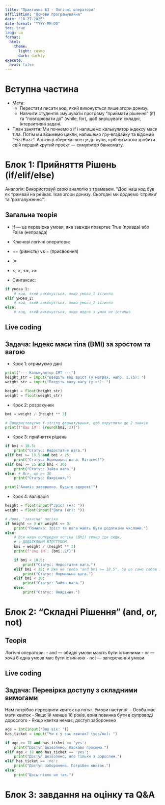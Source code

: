 ```yaml
---
title: "Практична №3 - Логічні оператори"
affiliation: "Основи програмування"
date: "10-27-2025"
date-format: "YYYY-MM-DD"
toc: true
lang: ua
format: 
  html:
    theme:
      light: cosmo
      dark: darkly
execute:
  eval: false
---
```


# Вступна частина

-   Мета:
    -   Перестати писати код, який виконується лише згори донизу.
    -   Навчити студентів змушувати програму "приймати рішення" (if) та "повторювати дії" (while, for), щоб вирішувати складні, інтерактивні задачі.
-   План заняття: Ми почнемо з if і напишемо калькулятор індексу маси тіла. Потім ми візьмемо цикли, напишемо гру-вгадайку та відомий "FizzBuzz". А в кінці зберемо все це до купи, щоб ви могли зробити свій перший крутий проєкт — симулятор банкомату.

# Блок 1: Прийняття Рішень (if/elif/else)

Аналогія: Використовуй свою аналогію з трамваєм. "Досі наш код був як трамвай на рейках. Їхав згори донизу. Сьогодні ми додаємо 'стрілки' та 'розгалуження'".

## Загальна теорія

-   if — це перевірка умови, яка завжди повертає True (правда) або False (неправда)

-   Ключові логічні оператори:
  - == (рівність) vs = (присвоєння)
  - != 
  - \<, \>, \<=, \>=

-   Синтаксис:

```python
if умова_1:
    # код, який виконується, якщо умова_1 істинна
elif умова_2:
    # код, який виконується, якщо умова_2 істинна
else:
    # код, який виконується, якщо жодна з умов не істинна
```

## Live coding

::: callout-note
# Задача: Індекс маси тіла (BMI) за зростом та вагою
:::

- Крок 1: отримуємо дані

```python
print("--- Калькулятор ІМТ ---")
height_str = input("Введіть ваш зріст (у метрах, напр. 1.75): ")
weight_str = input("Введіть вашу вагу (у кг): ")

height = float(height_str)
weight = float(weight_str)
```

- Крок 2: розрахунки

```python
bmi = weight / (height ** 2)

# Використовуємо f-string форматування, щоб округлити до 2 знаків
print(f"Ваш ІМТ: {round(bmi, 2)}")
```

- Крок 3: прийняття рішень

```python

if bmi < 18.5:
    print("Статус: Недостатня вага.")
elif bmi >= 18.5 and bmi < 25:
    print("Статус: Нормальна вага. Вітаємо!")
elif bmi >= 25 and bmi < 30:
    print("Статус: Зайва вага.")
else: # Все, що >= 30
    print("Статус: Ожиріння.")

print("Аналіз завершено. Будьте здорові!")

```

- Крок 4: валідація

```python

height = float(input("Зріст (м): "))
weight = float(input("Вага (кг): "))

# Нова, "захисна" логіка
if height <= 0 or weight <= 0:
    print("Помилка: Зріст та вага мають бути додатніми числами.")
else:
    # Вся наша попередня логіка (BMI) тепер іде сюди,
    # з ДОДАТКОВИМ ВІДСТУПОМ.
    bmi = weight / (height ** 2)
    print(f"Ваш ІМТ: {bmi:.2f}")

    if bmi < 18.5:
        print("Статус: Недостатня вага.")
    elif bmi < 25: # Вже не треба "and bmi >= 18.5", бо це само собою зрозуміло
        print("Статус: Нормальна вага.")
    elif bmi < 30:
        print("Статус: Зайва вага.")
    else:
        print("Статус: Ожиріння.")
```


# Блок 2: "Складні Рішення" (and, or, not)

## Теорія
Логічні оператори:
  -   and — обидві умови мають бути істинними
  -   or — хоча б одна умова має бути істинною
  -   not — заперечення умови
  
## Live coding
:::callout-note
# Задача: Перевірка доступу з складними вимогами
Нам потрібно перевірити квиток на потяг. Умови наступні: 
- Особа має мати квиток
- Якщо їй менше 18 років, вона повинна бути в супроводі дорослого
- Якщо квитка немає, доступ заборонено
:::

```python

age = int(input("Ваш вік: "))
has_ticket = input("Чи є у вас квиток? (yes/no): ")

if age >= 18 and has_ticket == 'yes':
    print("Доступ дозволено. Ласкаво просимо.")
elif age < 18 and has_ticket == 'yes':
    print("Доступ дозволено, але тільки з дорослим.")
elif has_ticket == 'no':
    print("Доступ заборонено. Потрібен квиток.")
else:
    print("Щось пішло не так.")

```

# Блок 3: завдання на оцінку та Q&A
    

